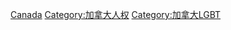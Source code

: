 [[Category:美洲LGBT權益|Canada]]
[[Category:加拿大人权|Category:加拿大人权]]
[[Category:加拿大LGBT|Category:加拿大LGBT]]